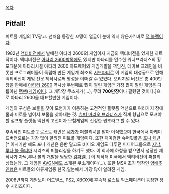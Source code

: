 [[목차]]
== Pitfall! ==
{{{#!html
<iframe width="420" height="315" src="https://www.youtube.com/embed/MhXMYw1lXY0" frameborder="0" allowfullscreen></iframe>
}}}

{{{#!html
<iframe width="420" height="315" src="https://www.youtube.com/embed/g_AtNY0bYAA" frameborder="0" allowfullscreen></iframe>
}}}
피트폴 게임의 TV광고. 맨처음 등장한 꼬맹이 얼굴이 눈에 익지 않은가? 바로 [[잭 블랙]]이다.

1982년 [[액티비전]]에서 발매한 아타리 2600의 게임이자 지금의 액티비전을 있게한 히트작이다. 액티비전은 [[아타리 2600]]항목에도 있지만 아타리를 인수한 워너브라더스의 횡포때문에 아타리시절 아타리 2600 하드웨어와 게임개발을 책임진, 데이브 크레인을 비롯한 프로그래머들이 독립해 만든 게임계 최초의 [[서드파티]]로 이 게임의 대성공으로 인해 액티비전이 게임 전문 제작사로써 명성을 이어갈 수 있었다. 오리지널 버전은 총 400만장을 판매해 [[아타리 2600]] 역사상 두번째로 많이 팔린 게임[* 가장 많이 팔린 게임은 다름아닌 [[팩맨(게임)]]이다. 그 개막장 쿠소게가(...), 무려 '''700만장'''이나 팔렸던 것이다.]으로 아타리 2600을 대표할만한 게임이다.

게임의 구성은 보물을 찾아 모험가가 이동하는 고전적인 플랫폼 액션으로 여러가지 장애물과 미로를 넘어서 보물을 찾아내는 것. [[슈퍼 마리오 브라더스]]가 직계 형님으로 모셔야할 점프형 플랫폼 액션의 고전이자 모험게임의 진정한 원조라고 할 수 있다.

후속작인 피트폴 2 로스트 캐번은 [[세가]]가 퍼블리셔를 맡아 이식했으며 한국에서 아케이드버전으로는 가장 많이 알려진 피트폴 게임이다. 또한 패미컴판 슈퍼핏폴은 [[포니 캐년]][* 이시기만 해도 포니 캐년은 음반 말고도 비디오 게임도 다루던 미디어그룹으로 [[자낙]],[[루나 볼]],[[울티마]] 시리즈의 퍼블리싱을 하기도 했다. 이 회사에 하청을 받으면서 성장한 제작사가 자낙,루나 볼의 개발을 담당한 [[컴파일]]. ] 이 제작해 미국에서 액티비전이 퍼블리싱했는데, 그 게임은 [[AVGN]]에도 소개된 쿠소게이다(...). 또한 MSX 초기 명작인 [[양배추 인형]]은 피트폴의 아류게임중 한국,일본에서 가장 많이 알려진 게임.

2008년까지 게임보이 어드밴스, PS2, XBOX에 후속작 로스트 익스페디션이 등장한 장수 시리즈이다. 
